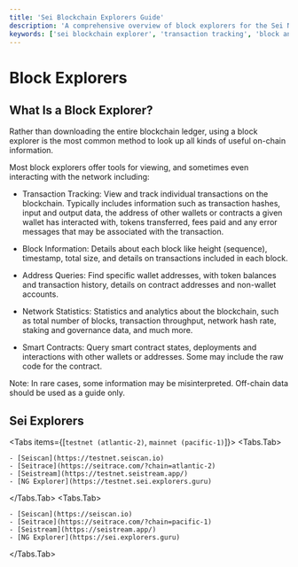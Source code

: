 ```yaml
---
title: 'Sei Blockchain Explorers Guide'
description: 'A comprehensive overview of block explorers for the Sei Network across different environments. Access tools for tracking transactions, analyzing addresses, and monitoring network activity.'
keywords: ['sei blockchain explorer', 'transaction tracking', 'block analysis', 'blockchain monitoring', 'network statistics']
---
```



# Block Explorers

## **What Is a Block Explorer?**

Rather than downloading the entire blockchain ledger, using a block explorer is
the most common method to look up all kinds of useful on-chain information.

Most block explorers offer tools for viewing, and sometimes even interacting
with the network including:

- Transaction Tracking: View and track individual transactions on the
  blockchain. Typically includes information such as transaction hashes, input
  and output data, the address of other wallets or contracts a given wallet has
  interacted with, tokens transferred, fees paid and any error messages that may
  be associated with the transaction.

- Block Information: Details about each block like height (sequence), timestamp,
  total size, and details on transactions included in each block.

- Address Queries: Find specific wallet addresses, with token balances and
  transaction history, details on contract addresses and non-wallet accounts.

- Network Statistics: Statistics and analytics about the blockchain, such as
  total number of blocks, transaction throughput, network hash rate, staking and
  governance data, and much more.

- Smart Contracts: Query smart contract states, deployments and interactions
  with other wallets or addresses. Some may include the raw code for the
  contract.

<Callout type="info" emoji="📘">
  Note: In rare cases, some information may be misinterpreted. Off-chain data should be used as a guide only.
</Callout>

## Sei Explorers

<Tabs items={[`testnet (atlantic-2)`, `mainnet (pacific-1)`]}>
  <Tabs.Tab>

    - [Seiscan](https://testnet.seiscan.io)
    - [Seitrace](https://seitrace.com/?chain=atlantic-2)
    - [Seistream](https://testnet.seistream.app/)
    - [NG Explorer](https://testnet.sei.explorers.guru)

  </Tabs.Tab>
  <Tabs.Tab>

    - [Seiscan](https://seiscan.io)
    - [Seitrace](https://seitrace.com/?chain=pacific-1)
    - [Seistream](https://seistream.app/)
    - [NG Explorer](https://sei.explorers.guru)

  </Tabs.Tab>
</Tabs>
